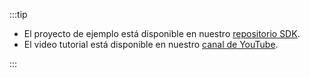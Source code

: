 :::tip

- El proyecto de ejemplo está disponible en nuestro [repositorio SDK](https://github.com/logto-io/js/tree/master/packages/react-sample).
- El video tutorial está disponible en nuestro [canal de YouTube](https://youtu.be/pvKYt8QFppE).

:::
